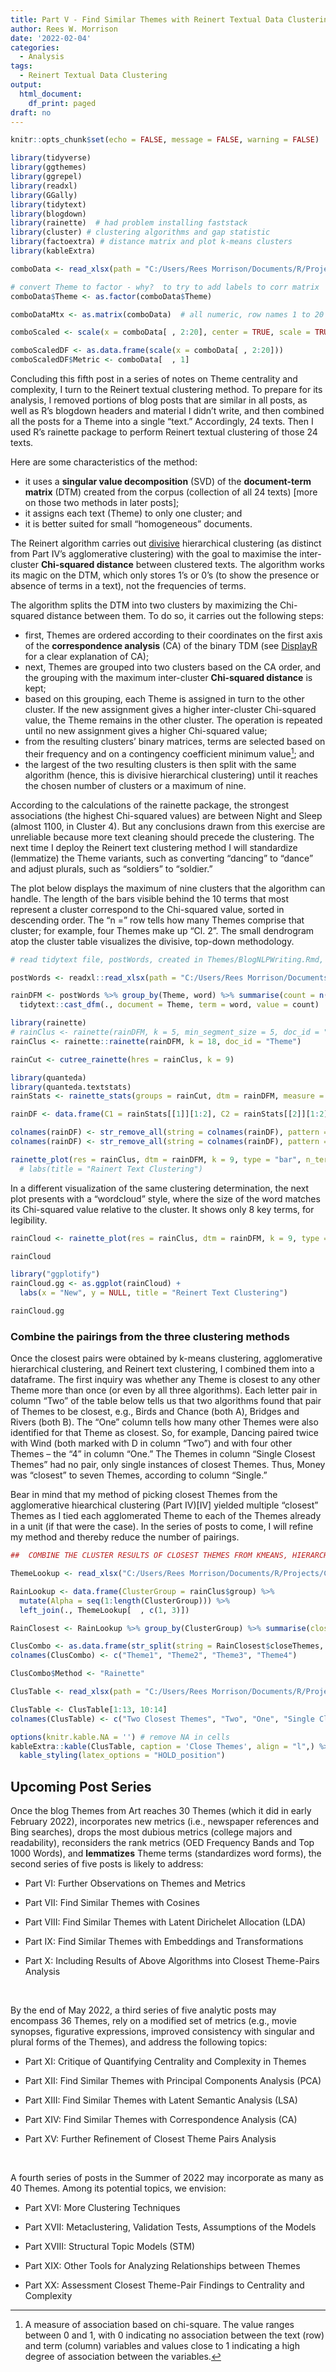 ```yaml
---
title: Part V - Find Similar Themes with Reinert Textual Data Clustering
author: Rees W. Morrison
date: '2022-02-04'
categories:
  - Analysis
tags:
  - Reinert Textual Data Clustering
output:
  html_document:
    df_print: paged
draft: no
---
```


```r

knitr::opts_chunk$set(echo = FALSE, message = FALSE, warning = FALSE)

library(tidyverse)  
library(ggthemes) 
library(ggrepel) 
library(readxl) 
library(GGally)
library(tidytext) 
library(blogdown)
library(rainette)  # had problem installing faststack
library(cluster) # clustering algorithms and gap statistic
library(factoextra) # distance matrix and plot k-means clusters
library(kableExtra)

```

```r

comboData <- read_xlsx(path = "C:/Users/Rees Morrison/Documents/R/Projects/CLIENTS/Themes/Analytics/comboData.xlsx")

# convert Theme to factor - why?  to try to add labels to corr matrix
comboData$Theme <- as.factor(comboData$Theme)

comboDataMtx <- as.matrix(comboData)  # all numeric, row names 1 to 20

```

```r
comboScaled <- scale(x = comboData[ , 2:20], center = TRUE, scale = TRUE)

comboScaledDF <- as.data.frame(scale(x = comboData[ , 2:20]))
comboScaledDF$Metric <- comboData[  , 1]

```

Concluding this fifth post in a series of notes on Theme centrality and complexity, I turn to the Reinert textual clustering method.  To prepare for its analysis, I removed portions of blog posts that are similar in all posts, as well as R's blogdown headers and material I didn't write, and then combined all the posts for a Theme into a single "text."  Accordingly, 24 texts.  Then I used R's rainette package to perform Reinert textual clustering of those 24 texts.  

Here are some characteristics of the method:

* it uses a **singular value decomposition** (SVD) of the **document-term matrix** (DTM) created from the corpus (collection of all 24 texts) [more on those two methods in later posts];  
* it assigns each text (Theme) to only one cluster; and    
* it is better suited for small “homogeneous” documents.  

The Reinert algorithm carries out <span style="text-decoration: underline">divisive</span> hierarchical clustering (as distinct from Part IV's agglomerative clustering) with the goal to maximise the inter-cluster **Chi-squared distance** between clustered texts.  The algorithm works its magic on the DTM, which only stores 1's or 0's (to show the presence or absence of terms in a text), not the frequencies of terms. 

The algorithm splits the DTM into two clusters by maximizing the Chi-squared distance between them. To do so, it carries out the following steps:

* first, Themes are ordered according to their coordinates on the first axis of the **correspondence analysis** (CA) of the binary TDM (see [DisplayR](https://www.displayr.com/how-correspondence-analysis-works/) for a clear explanation of CA);  
* next, Themes are grouped into two clusters based on the CA order, and the grouping with the maximum inter-cluster **Chi-squared distance** is kept;  
* based on this grouping, each Theme is assigned in turn to the other cluster. If the new assignment gives a higher inter-cluster Chi-squared value, the Theme remains in the other cluster. The operation is repeated until no new assignment gives a higher Chi-squared value;  
* from the resulting clusters' binary matrices, terms are selected based on their frequency and on a contingency coefficient minimum value^[A measure of association based on chi-square. The value ranges between 0 and 1, with 0 indicating no association between the text (row) and term (column) variables and values close to 1 indicating a high degree of association between the variables.]; and  
* the largest of the two resulting clusters is then split with the same algorithm (hence, this is divisive hierarchical clustering) until it reaches the chosen number of clusters or a maximum of nine.

According to the calculations of the rainette package, the strongest associations (the highest Chi-squared values) are between Night and Sleep (almost 1100, in Cluster 4). But any conclusions drawn from this exercise are unreliable because more text cleaning should precede the clustering. The next time I deploy the Reinert text clustering method I will standardize (lemmatize) the Theme variants, such as converting "dancing" to "dance" and adjust plurals, such as "soldiers" to "soldier."

The plot below displays the maximum of nine clusters that the algorithm can handle.  The length of the bars visible behind the 10 terms that most represent a cluster correspond to the Chi-squared value, sorted in descending order.  The "n = " row tells how many Themes comprise that cluster; for example, four Themes make up "Cl. 2".  The small dendrogram atop the cluster table visualizes the divisive, top-down methodology.

```r
# read tidytext file, postWords, created in Themes/BlogNLPWriting.Rmd, with results saved in Themes as .xlsx.  I created PostCombo and then did tidytext to break out all the words

postWords <- readxl::read_xlsx(path = "C:/Users/Rees Morrison/Documents/R/Projects/CLIENTS/Themes/postWords.xlsx")

rainDFM <- postWords %>% group_by(Theme, word) %>% summarise(count = n()) %>% 
  tidytext::cast_dfm(., document = Theme, term = word, value = count)

library(rainette)
# rainClus <- rainette(rainDFM, k = 5, min_segment_size = 5, doc_id = "Theme")
rainClus <- rainette::rainette(rainDFM, k = 18, doc_id = "Theme")

rainCut <- cutree_rainette(hres = rainClus, k = 9)

library(quanteda)
library(quanteda.textstats)
rainStats <- rainette_stats(groups = rainCut, dtm = rainDFM, measure = c("chi2"), n_terms = 10, show_negative = TRUE, max_p = 0.05)

rainDF <- data.frame(C1 = rainStats[[1]][1:2], C2 = rainStats[[2]][1:2], C3 = rainStats[[3]][1:2], C4 = rainStats[[4]][1:2], C5 = rainStats[[5]][1:2], C6 = rainStats[[6]][1:2], C7 = rainStats[[7]][1:2], C8 = rainStats[[8]][1:2], C9 = rainStats[[9]][1:2])

colnames(rainDF) <- str_remove_all(string = colnames(rainDF), pattern = "\\.feature")
colnames(rainDF) <- str_remove_all(string = colnames(rainDF), pattern = "\\.chi2")

rainette_plot(res = rainClus, dtm = rainDFM, k = 9, type = "bar", n_terms = 10, free_scales = TRUE, measure = "chi2", show_negative = "FALSE", text_size = 8) 
  # labs(title = "Rainert Text Clustering")

```

In a different visualization of the same clustering determination, the next plot presents with a "wordcloud" style, where the size of the word matches its Chi-squared value relative to the cluster.  It shows only 8 key terms, for legibility.

```r
rainCloud <- rainette_plot(res = rainClus, dtm = rainDFM, k = 9, type = "cloud", n_terms = 8, free_scales = FALSE, measure = "chi2", text_size = 7) 

rainCloud
```

```r
library("ggplotify")
rainCloud.gg <- as.ggplot(rainCloud) + 
  labs(x = "New", y = NULL, title = "Reinert Text Clustering")

rainCloud.gg

```



### Combine the pairings from the three clustering methods

Once the closest pairs were obtained by k-means clustering, agglomerative hierarchical clustering, and Reinert text clustering, I combined them into a dataframe. The first inquiry was whether any Theme is closest to any other Theme more than once (or even by all three algorithms).  Each letter pair in column "Two" of the table below tells us that two algorithms found that pair of Themes to be closest, e.g., Birds and Chance (both A), Bridges and Rivers (both B).  The "One" column tells how many other Themes were also identified for that Theme as closest.  So, for example, Dancing paired twice with Wind (both marked with D in column "Two") and with four other Themes -- the "4" in column "One."  The Themes in column "Single Closest Themes" had no pair, only single instances of closest Themes.  Thus, Money was "closest" to seven Themes, according to column "Single."

Bear in mind that my method of picking closest Themes from the agglomerative hiearchical clustering (Part IV)[IV] yielded multiple "closest" Themes as I tied each agglomerated Theme to each of the Themes already in a unit (if that were the case).  In the series of posts to come, I will refine my method and thereby reduce the number of pairings. \

```r

##  COMBINE THE CLUSTER RESULTS OF CLOSEST THEMES FROM KMEANS, HIERARCH AND RAINETTE

ThemeLookup <- read_xlsx("C:/Users/Rees Morrison/Documents/R/Projects/CLIENTS/Themes/Metrics of Themes.xlsx", sheet = "NoSThemes", range = "B1:D25")

RainLookup <- data.frame(ClusterGroup = rainClus$group) %>% 
  mutate(Alpha = seq(1:length(ClusterGroup))) %>% 
  left_join(., ThemeLookup[  , c(1, 3)])

RainClosest <- RainLookup %>% group_by(ClusterGroup) %>% summarise(closeThemes = paste0(Theme, collapse = "&")) 

ClusCombo <- as.data.frame(str_split(string = RainClosest$closeThemes, pattern = "&", simplify = TRUE))
colnames(ClusCombo) <- c("Theme1", "Theme2", "Theme3", "Theme4")

ClusCombo$Method <- "Rainette"

```  


```r
ClusTable <- read_xlsx(path = "C:/Users/Rees Morrison/Documents/R/Projects/CLIENTS/Themes/Analytics/ClusCount.xlsx")

ClusTable <- ClusTable[1:13, 10:14]
colnames(ClusTable) <- c("Two Closest Themes", "Two", "One", "Single Closest Themes", "Single")

options(knitr.kable.NA = '') # remove NA in cells
kableExtra::kable(ClusTable, caption = 'Close Themes', align = "l",) %>% 
  kable_styling(latex_options = "HOLD_position")
```


## Upcoming Post Series

Once the blog Themes from Art reaches 30 Themes (which it did in early February 2022), incorporates new metrics (i.e., newspaper references and Bing searches), drops the most dubious metrics (college majors and readability), reconsiders the rank metrics (OED Frequency Bands and Top 1000 Words), and **lemmatizes** Theme terms (standardizes word forms), the second series of five posts is likely to address:

* Part VI: Further Observations on Themes and Metrics

* Part VII: Find Similar Themes with Cosines

* Part VIII: Find Similar Themes with Latent Dirichelet Allocation (LDA)

* Part IX: Find Similar Themes with Embeddings and Transformations

* Part X: Including Results of Above Algorithms into Closest Theme-Pairs Analysis

&nbsp;

By the end of May 2022, a third series of five analytic posts may encompass 36 Themes, rely on a modified set of metrics (e.g., movie synopses, figurative expressions, improved consistency with singular and plural forms of the Themes), and address the following topics:

* Part XI: Critique of Quantifying Centrality and Complexity in Themes

* Part XII: Find Similar Themes with Principal Components Analysis (PCA)

* Part XIII: Find Similar Themes with Latent Semantic Analysis (LSA) 
<!-- or Uniform Manifold Approximation of Proportion (UMAP) -->

* Part XIV: Find Similar Themes with Correspondence Analysis (CA)

* Part XV: Further Refinement of Closest Theme Pairs Analysis

&nbsp;

A fourth series of posts in the Summer of 2022 may incorporate as many as 40 Themes.  Among its potential topics, we envision:

* Part XVI: More Clustering Techniques
<!-- Rainette2 double clustering -->

* Part XVII: Metaclustering, Validation Tests, Assumptions of the Models

* Part XVIII: Structural Topic Models (STM)

* Part XIX: Other Tools for Analyzing Relationships between Themes

* Part XX: Assessment Closest Theme-Pair Findings to Centrality and Complexity

